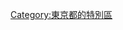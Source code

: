 {{東京都區部行政區劃分類導航|}}
{{catmore}}
{{Commonscat|Sumida, Tokyo}}

{{DEFAULTSORT:Sumida}}
[[Category:東京都的特別區|Category:東京都的特別區]]